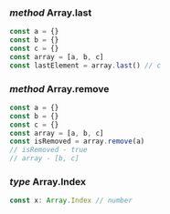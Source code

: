### *method* Array.last
``` typescript
const a = {}
const b = {}
const c = {}
const array = [a, b, c]
const lastElement = array.last() // c
```

### *method* Array.remove
``` typescript
const a = {}
const b = {}
const c = {}
const array = [a, b, c]
const isRemoved = array.remove(a)
// isRemoved - true
// array - [b, c]
```

### *type* Array.Index
```ts
const x: Array.Index // number
```